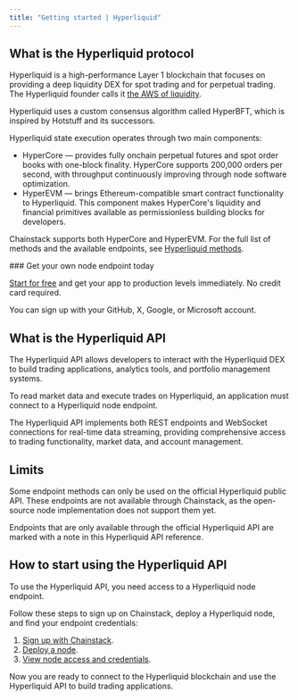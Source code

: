 ```yaml
---
title: "Getting started | Hyperliquid"
---
```


## What is the Hyperliquid protocol

Hyperliquid is a high-performance Layer 1 blockchain that focuses on providing a deep liquidity DEX for spot trading and for perpetual trading. The Hyperliquid founder calls it [the AWS of liquidity](https://mobile.x.com/chameleon_jeff/status/1841392573199585291).

Hyperliquid uses a custom consensus algorithm called HyperBFT, which is inspired by Hotstuff and its successors.

Hyperliquid state execution operates through two main components:

- HyperCore — provides fully onchain perpetual futures and spot order books with one-block finality. HyperCore supports 200,000 orders per second, with throughput continuously improving through node software optimization.
- HyperEVM — brings Ethereum-compatible smart contract functionality to Hyperliquid. This component makes HyperCore's liquidity and financial primitives available as permissionless building blocks for developers.

Chainstack supports both HyperCore and HyperEVM. For the full list of methods and the available endpoints, see [Hyperliquid methods](/docs/hyperliquid-methods).

<Check>
### Get your own node endpoint today

[Start for free](https://console.chainstack.com/) and get your app to production levels immediately. No credit card required.

You can sign up with your GitHub, X, Google, or Microsoft account.
</Check>

## What is the Hyperliquid API

The Hyperliquid API allows developers to interact with the Hyperliquid DEX to build trading applications, analytics tools, and portfolio management systems.

To read market data and execute trades on Hyperliquid, an application must connect to a Hyperliquid node endpoint.

The Hyperliquid API implements both REST endpoints and WebSocket connections for real-time data streaming, providing comprehensive access to trading functionality, market data, and account management.

## Limits

Some endpoint methods can only be used on the official Hyperliquid public API. These endpoints are not available through Chainstack, as the open-source node implementation does not support them yet.

Endpoints that are only available through the official Hyperliquid API are marked with a note in this Hyperliquid API reference.

## How to start using the Hyperliquid API

To use the Hyperliquid API, you need access to a Hyperliquid node endpoint.

Follow these steps to sign up on Chainstack, deploy a Hyperliquid node, and find your endpoint credentials:

1. [Sign up with Chainstack](https://console.chainstack.com/user/account/create).
2. [Deploy a node](/docs/manage-your-networks#join-a-public-network).
3. [View node access and credentials](/docs/manage-your-node#view-node-access-and-credentials).

Now you are ready to connect to the Hyperliquid blockchain and use the Hyperliquid API to build trading applications.

